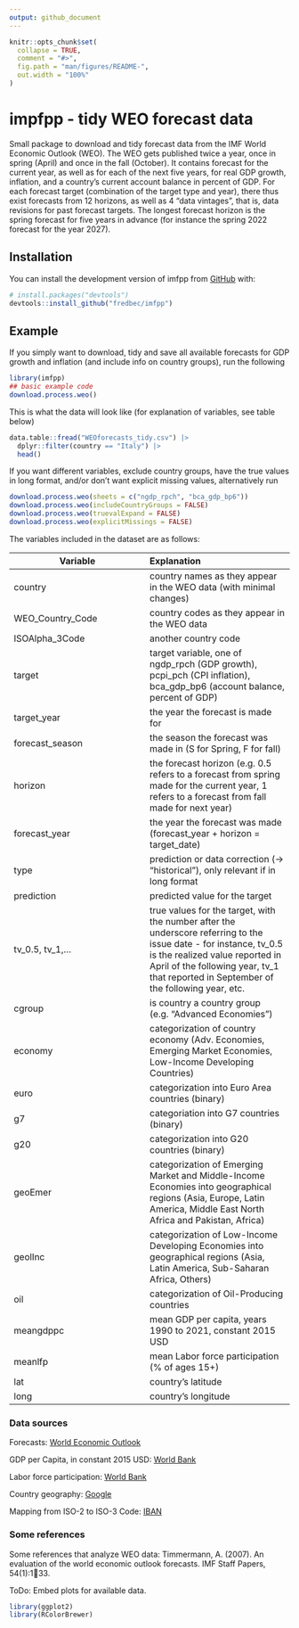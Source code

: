 ```yaml
---
output: github_document
---
```


<!-- README.md is generated from README.Rmd. Please edit that file -->

```r
knitr::opts_chunk$set(
  collapse = TRUE,
  comment = "#>",
  fig.path = "man/figures/README-",
  out.width = "100%"
)
```

# impfpp - tidy WEO forecast data 

<!-- badges: start -->
<!-- badges: end -->

Small package to download and tidy forecast data from the IMF World Economic Outlook (WEO). The WEO gets published twice a year, once in spring (April) and once in the fall (October). It contains forecast for the current year, as well as for each of the next five years, for real GDP growth, inflation, and a country's current account balance in percent of GDP. For each forecast target (combination of the target type and year), there thus exist forecasts from 12 horizons, as well as 4 "data vintages", that is, data revisions for past forecast targets.
The longest forecast horizon is the spring forecast for five years in advance (for instance the spring 2022 forecast for the year 2027).

## Installation

You can install the development version of imfpp from [GitHub](https://github.com/) with:

``` r
# install.packages("devtools")
devtools::install_github("fredbec/imfpp")
```

## Example

If you simply want to download, tidy and save all available forecasts for GDP growth and inflation (and include info on country groups), run the following
```r
library(imfpp)
## basic example code
download.process.weo()
```

This is what the data will look like (for explanation of variables, see table below)
```r
data.table::fread("WEOforecasts_tidy.csv") |>
  dplyr::filter(country == "Italy") |>
  head()
```


If you want different variables, exclude country groups, have the true values in long format, and/or don't want explicit missing values, alternatively run

```r
download.process.weo(sheets = c("ngdp_rpch", "bca_gdp_bp6"))
download.process.weo(includeCountryGroups = FALSE)
download.process.weo(truevalExpand = FALSE)
download.process.weo(explicitMissings = FALSE)
```

The variables included in the dataset are as follows:

| Variable      | Explanation           |
| ------------- |:------------- |
| country       | country names as they appear in the WEO data (with minimal changes) |
| WEO_Country_Code      | country codes as they appear in the WEO data     |
| ISOAlpha_3Code | another country code     |
| target        | target variable, one of ngdp_rpch (GDP growth), pcpi_pch (CPI inflation), bca_gdp_bp6 (account balance, percent of GDP) |
| target_year | the year the forecast is made for |
| forecast_season | the season the forecast was made in (S for Spring, F for fall) |
| horizon | the forecast horizon (e.g. 0.5 refers to a forecast from spring made for the current year, 1 refers to a forecast from fall made for next year) |
| forecast_year | the year the forecast was made (forecast_year + horizon = target_date) |
| type | prediction or data correction (-> "historical"), only relevant if in long format |
| prediction | predicted value for the target |
| tv_0.5, tv_1,... | true values for the target, with the number after the underscore referring to the issue date - for instance, tv_0.5 is the realized value reported in April of the following year, tv_1 that reported in September of the following year, etc.  |
| cgroup | is country a country group (e.g. "Advanced Economies")|
| economy | categorization of country economy (Adv. Economies, Emerging Market Economies, Low-Income Developing Countries) |
| euro | categorization into Euro Area countries (binary) |
| g7 | categoriation into G7 countries (binary) |
| g20 | categorization into G20 countries (binary) |
| geoEmer | categorization of Emerging Market and Middle-Income Economies into geographical regions (Asia, Europe, Latin America, Middle East North Africa and Pakistan, Africa) |
| geolInc | categorization of Low-Income Developing Economies into geographical regions (Asia, Latin America, Sub-Saharan Africa, Others) |
| oil | categorization of Oil-Producing countries |
| meangdppc | mean GDP per capita, years 1990 to 2021, constant 2015 USD |
| meanlfp | mean Labor force participation (% of ages 15+) |
| lat | country's latitude |
| long | country's longitude |

### Data sources
Forecasts: [World Economic Outlook](https://www.imf.org/external/pubs/ft/weo/data/assump.htm)

GDP per Capita, in constant 2015 USD: [World Bank](https://data.worldbank.org/indicator/NY.GDP.PCAP.KD)

Labor force participation: [World Bank](https://data.worldbank.org/indicator/SL.TLF.CACT.NE.ZS)

Country geography: [Google](https://developers.google.com/public-data/docs/canonical/countries_csv)

Mapping from ISO-2 to ISO-3 Code: [IBAN](https://www.iban.com/country-codes)

### Some references 
Some references that analyze WEO data:
Timmermann, A. (2007). An evaluation of the world economic outlook forecasts. IMF Staff Papers, 54(1):133.



ToDo: Embed plots for available data.
```r
library(ggplot2)
library(RColorBrewer)
```

